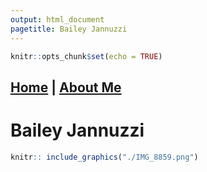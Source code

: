 ```yaml
---
output: html_document
pagetitle: Bailey Jannuzzi
---
```


```r
knitr::opts_chunk$set(echo = TRUE)
```

## [Home](http://bailey-jj.github.io/) | [About Me](http://bailey-jj.github.io/about-me/)

# Bailey Jannuzzi

```r
knitr:: include_graphics("./IMG_8859.png")
```
